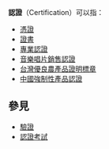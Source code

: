 '''認證'''（Certification）可以指：
*[[憑證|憑證]]
*[[證書|證書]]
*[[專業認證|專業認證]]
*[[音樂唱片銷售認證|音樂唱片銷售認證]]
*[[台灣優良農產品證明標章|台灣優良農產品證明標章]]
*[[中國強制性產品認證|中國強制性產品認證]]

== 參見 ==
*[[驗證|驗證]]
*[[認證考試|認證考試]]
{{disambig|R|Cat=二字消歧義}}
